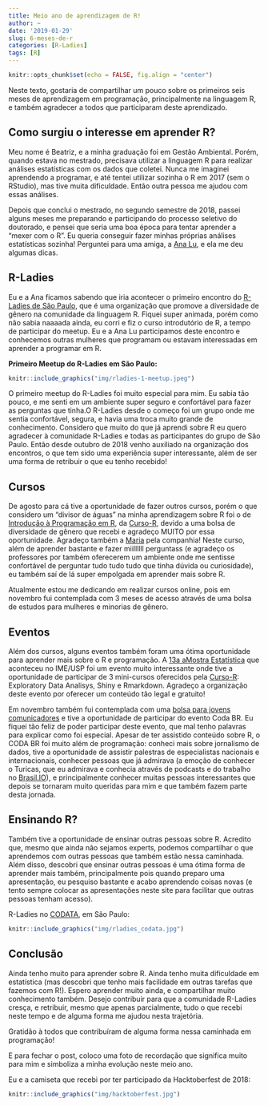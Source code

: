 ```yaml
---
title: Meio ano de aprendizagem de R!
author: ~
date: '2019-01-29'
slug: 6-meses-de-r
categories: [R-Ladies]
tags: [R]
---
```

```r
knitr::opts_chunk$set(echo = FALSE, fig.align = "center")
```

Neste texto, gostaria de compartilhar um pouco sobre os primeiros seis meses de aprendizagem em programação, principalmente na linguagem R, e também agradecer a todos que participaram deste aprendizado.

## Como surgiu o interesse em aprender R?
Meu nome é Beatriz, e a minha graduação foi em Gestão Ambiental. Porém, quando estava no mestrado, precisava utilizar a linguagem R para realizar análises estatísticas com os dados que coletei. Nunca me imaginei aprendendo a programar, e até tentei utilizar sozinha o R em 2017 (sem o RStudio), mas tive muita dificuldade. Então outra pessoa me ajudou com essas análises.

Depois que conclui o mestrado, no segundo semestre de 2018, passei alguns meses me preparando e participando do processo seletivo do doutorado, e pensei que seria uma boa época para tentar aprender a “mexer com o R”. Eu queria conseguir fazer minhas próprias análises estatísticas sozinha! Perguntei para uma amiga, a [Ana Lu](https://github.com/analuspi), e ela me deu algumas dicas.

## R-Ladies
Eu e a Ana ficamos sabendo que iria acontecer o primeiro encontro do [R-Ladies de São Paulo](https://www.meetup.com/R-Ladies-Sao-Paulo), que é uma organização que promove a diversidade de gênero na comunidade da linguagem R. Fiquei super animada, porém como não sabia naaaada ainda, eu corri e fiz o curso introdutório de R, a tempo de participar do meetup. Eu e a Ana Lu participamos deste encontro e conhecemos outras mulheres que programam ou estavam interessadas em aprender a programar em R.

**Primeiro Meetup do R-Ladies em São Paulo:**
```r
knitr::include_graphics("img/rladies-1-meetup.jpeg")
```

O primeiro meetup do R-Ladies foi muito especial para mim. Eu sabia tão pouco, e me senti em um ambiente super seguro e confortável para fazer as perguntas que tinha.O R-Ladies desde o começo foi um grupo onde me sentia confortável, segura, e havia uma troca muito grande de conhecimento. Considero que muito do que já aprendi sobre R eu quero agradecer à comunidade R-Ladies e todas as participantes do grupo de São Paulo. Então desde outubro de 2018 venho auxiliado na organização dos encontros, o que tem sido uma experiência super interessante, além de ser uma forma de retribuir o que eu tenho recebido!

## Cursos
De agosto para cá tive a oportunidade de fazer outros cursos, porém o que considero um “divisor de águas” na minha aprendizagem sobre R foi o de [Introdução à Programação em R](https://www.curso-r.com/cursos/intro-r/), da [Curso-R](https://www.curso-r.com/), devido a uma bolsa de diversidade de gênero que recebi e agradeço MUITO por essa oportunidade. Agradeço também a [Maria](https://github.com/MaryMS/) pela companhia! Neste curso, além de aprender bastante e fazer miillllll perguntass (e agradeço os professores por também oferecerem um ambiente onde me sentisse confortável de perguntar tudo tudo tudo que tinha dúvida ou curiosidade), eu também saí de lá super empolgada em aprender mais sobre R.

Atualmente estou me dedicando em realizar cursos online, pois em novembro fui contemplada com 3 meses de acesso através de uma bolsa de estudos para mulheres e minorias de gênero.

## Eventos
Além dos cursos, alguns eventos também foram uma ótima oportunidade para aprender mais sobre o R e programação. A [13a aMostra Estatística](https://www.ime.usp.br/~amostra/) que aconteceu no IME/USP foi um evento muito interessante onde tive a oportunidade de participar de 3 mini-cursos oferecidos pela [Curso-R](https://www.curso-r.com/): Exploratory Data Analisys, Shiny e Rmarkdown. Agradeço a organização deste evento por oferecer um conteúdo tão legal e gratuito!

Em novembro também fui contemplada com uma [bolsa para jovens comunicadores](https://escoladedados.org/2018/10/confira-a-lista-dos-selecionados-para-as-bolsas-de-jovens-comunicadores-do-coda-br/) e tive a oportunidade de participar do evento Coda BR. Eu fiquei tão feliz de poder participar deste evento, que mal tenho palavras para explicar como foi especial. Apesar de ter assistido conteúdo sobre R, o CODA BR foi muito além de programação: conheci mais sobre jornalismo de dados, tive a oportunidade de assistir palestras de especialistas nacionais e internacionais, conhecer pessoas que já admirava (a emoção de conhecer o Turicas, que eu admirava e conhecia através de podcasts e do trabalho no [Brasil.IO](https://brasil.io/home)), e principalmente conhecer muitas pessoas interessantes que depois se tornaram muito queridas para mim e que também fazem parte desta jornada.

## Ensinando R?
Também tive a oportunidade de ensinar outras pessoas sobre R. Acredito que, mesmo que ainda não sejamos experts, podemos compartilhar o que aprendemos com outras pessoas que também estão nessa caminhada. Além disso, descobri que ensinar outras pessoas é uma ótima forma de aprender mais também, principalmente pois quando preparo uma apresentação, eu pesquiso bastante e acabo aprendendo coisas novas (e tento sempre colocar as apresentações neste site para facilitar que outras pessoas tenham acesso).

R-Ladies no [CODATA](http://www.ictp-saifr.org/2018-codata-rda-school-of-research-data-science/), em São Paulo:

```r
knitr::include_graphics("img/rladies_codata.jpg") 
```

## Conclusão
Ainda tenho muito para aprender sobre R. Ainda tenho muita dificuldade em estatística (mas descobri que tenho mais facilidade em outras tarefas que fazemos com R!). Espero aprender muito ainda, e compartilhar muito conhecimento também. Desejo contribuir para que a comunidade R-Ladies cresça, e retribuir, mesmo que apenas parcialmente, tudo o que recebi neste tempo e de alguma forma me ajudou nesta trajetória.

Gratidão à todos que contribuíram de alguma forma nessa caminhada em programação!

E para fechar o post, coloco uma foto de recordação que significa muito para mim e simboliza a minha evolução neste meio ano.

Eu e a camiseta que recebi por ter participado da Hacktoberfest de 2018:
```r
knitr::include_graphics("img/hacktoberfest.jpg")
```